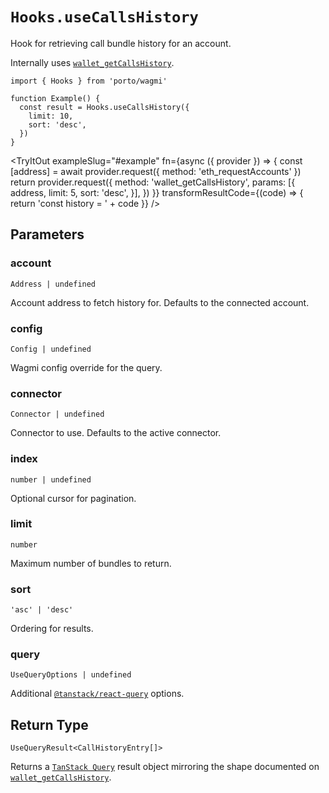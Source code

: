 
# `Hooks.useCallsHistory`

Hook for retrieving call bundle history for an account.

Internally uses [`wallet_getCallsHistory`](/sdk/rpc/wallet_getCallsHistory).

```tsx twoslash
import { Hooks } from 'porto/wagmi'

function Example() {
  const result = Hooks.useCallsHistory({
    limit: 10,
    sort: 'desc',
  })
}
```

<TryItOut
  exampleSlug="#example"
  fn={async ({ provider }) => {
    const [address] = await provider.request({ method: 'eth_requestAccounts' })
    return provider.request({
      method: 'wallet_getCallsHistory',
      params: [{
        address,
        limit: 5,
        sort: 'desc',
      }],
    })
  }}
  transformResultCode={(code) => {
    return 'const history = ' + code
  }}
/>

## Parameters

### account

`Address | undefined`

Account address to fetch history for. Defaults to the connected account.

### config

`Config | undefined`

Wagmi config override for the query.

### connector

`Connector | undefined`

Connector to use. Defaults to the active connector.

### index

`number | undefined`

Optional cursor for pagination.

### limit

`number`

Maximum number of bundles to return.

### sort

`'asc' | 'desc'`

Ordering for results.

### query

`UseQueryOptions | undefined`

Additional [`@tanstack/react-query`](https://tanstack.com/query/latest) options.

## Return Type

```tsx
UseQueryResult<CallHistoryEntry[]>
```

Returns a [`TanStack Query`](https://tanstack.com/query/latest) result object mirroring the shape documented on [`wallet_getCallsHistory`](/relay/wallet_getCallsHistory#response).
